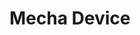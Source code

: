 ---
title: "Mecha Device"
meta_title: "Mecha Device craft"
description: "Craft de Mecha Device"
rank: "s"
draft: false
name: "Mecha Device"
recipe_img: "https://wiki.pokexgames.com/images/a/af/Mecha_Device.png"
level: 120
craft_time: 604800
result: 1
value_npc: 1
ingredients:
  - name: "k Tech Data"
    quantity: 36
    item_img: "https://wiki.pokexgames.com/images/6/65/Tech_Data.png"
    value_npc: 1
  - name: "Diamonds"
    quantity: 20
    item_img: "https://wiki.pokexgames.com/images/e/ea/Diamond.png"
    value_npc: 1
  - name: "Metal Scraps"
    quantity: 200
    item_img: "https://wiki.pokexgames.com/images/b/bb/Metal_Scraps.png"
    value_npc: 1
  - name: "Dragon Goo"
    quantity: 130
    item_img: "https://wiki.pokexgames.com/images/d/dc/Dragon_Goo.png"
    value_npc: 1
  - name: "Neutral Essences"
    quantity: 100
    item_img: "https://wiki.pokexgames.com/images/b/b5/Neutral_essence.png"
    value_npc: 1
  - name: "Corrupted Black Hulls"
    quantity: 100
    item_img: "https://wiki.pokexgames.com/images/6/62/Corrupted-Black-Hull.gif"
    value_npc: 1
  - name: "Psychic Mustaches"
    quantity: 100
    item_img: "https://wiki.pokexgames.com/images/2/21/Psychic_Mustache.png"
    value_npc: 1
  - name: "Corrupted Feathers"
    quantity: 100
    item_img: "https://wiki.pokexgames.com/images/5/5f/Corrupted-Feather.gif"
    value_npc: 1
  - name: "Corrupted Magnets"
    quantity: 200
    item_img: "https://wiki.pokexgames.com/images/0/09/Corrupted-Magnet.gif"
    value_npc: 1
  - name: "Sand Pouch"
    quantity: 100
    item_img: "https://wiki.pokexgames.com/images/b/bf/Sand_Pouch.png"
    value_npc: 1
  - name: "Corrupted Ice Orbs"
    quantity: 100
    item_img: "https://wiki.pokexgames.com/images/3/3f/Corrupted-Ice-Orb.gif"
    value_npc: 1
  - name: "Savage Fins"
    quantity: 100
    item_img: "https://wiki.pokexgames.com/images/9/9e/Savage_Fin.png"
    value_npc: 1
  - name: "Virtual Tails"
    quantity: 90
    item_img: "https://wiki.pokexgames.com/images/e/e3/Virtual_Tail.png"
    value_npc: 1
  - name: "Solid Heads"
    quantity: 35
    item_img: "https://wiki.pokexgames.com/images/7/74/Solid_Head.png"
    value_npc: 1
  - name: "Metal Stones"
    quantity: 30
    item_img: "https://wiki.pokexgames.com/images/b/b9/MetalStone.png"
    value_npc: 1
  - name: "Traces of Voodoo Doll"
    quantity: 1
    item_img: "https://wiki.pokexgames.com/images/c/c5/Traces_of_Voodoo_doll.png"
    value_npc: 1
  - name: "Sentry Remains"
    quantity: 20
    item_img: "https://wiki.pokexgames.com/images/d/d3/Sentry_Remains.png"
    value_npc: 1
---
